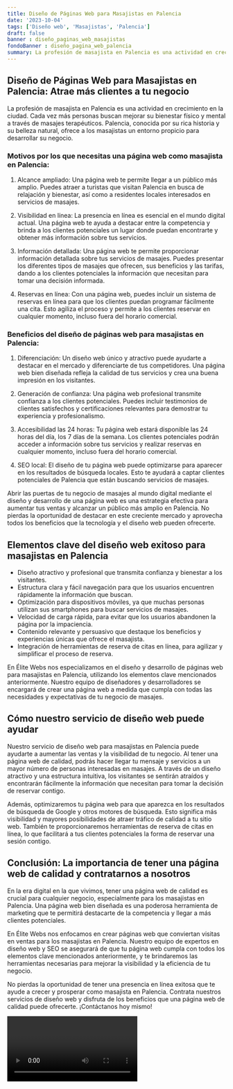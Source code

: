 ```yaml
---
title: Diseño de Páginas Web para Masajistas en Palencia
date: '2023-10-04'
tags: ['Diseño web', 'Masajistas', 'Palencia']
draft: false
banner : diseño_paginas_web_masajistas
fondoBanner : diseño_pagina_web_palencia
summary: La profesión de masajista en Palencia es una actividad en crecimiento en la ciudad. Cada vez más personas buscan mejorar su bienestar físico y mental a través de masajes terapéuticos. Palencia, conocida por su rica historia y su belleza natural, ofrece a los masajistas un entorno propicio para desarrollar su negocio.
---
```


## Diseño de Páginas Web para Masajistas en Palencia: Atrae más clientes a tu negocio

La profesión de masajista en Palencia es una actividad en crecimiento en la ciudad. Cada vez más personas buscan mejorar su bienestar físico y mental a través de masajes terapéuticos. Palencia, conocida por su rica historia y su belleza natural, ofrece a los masajistas un entorno propicio para desarrollar su negocio.

### Motivos por los que necesitas una página web como masajista en Palencia:

1. Alcance ampliado: Una página web te permite llegar a un público más amplio. Puedes atraer a turistas que visitan Palencia en busca de relajación y bienestar, así como a residentes locales interesados en servicios de masajes.

2. Visibilidad en línea: La presencia en línea es esencial en el mundo digital actual. Una página web te ayuda a destacar entre la competencia y brinda a los clientes potenciales un lugar donde puedan encontrarte y obtener más información sobre tus servicios.

3. Información detallada: Una página web te permite proporcionar información detallada sobre tus servicios de masajes. Puedes presentar los diferentes tipos de masajes que ofrecen, sus beneficios y las tarifas, dando a los clientes potenciales la información que necesitan para tomar una decisión informada.

4. Reservas en línea: Con una página web, puedes incluir un sistema de reservas en línea para que los clientes puedan programar fácilmente una cita. Esto agiliza el proceso y permite a los clientes reservar en cualquier momento, incluso fuera del horario comercial.

### Beneficios del diseño de páginas web para masajistas en Palencia:

1. Diferenciación: Un diseño web único y atractivo puede ayudarte a destacar en el mercado y diferenciarte de tus competidores. Una página web bien diseñada refleja la calidad de tus servicios y crea una buena impresión en los visitantes.

2. Generación de confianza: Una página web profesional transmite confianza a los clientes potenciales. Puedes incluir testimonios de clientes satisfechos y certificaciones relevantes para demostrar tu experiencia y profesionalismo.

3. Accesibilidad las 24 horas: Tu página web estará disponible las 24 horas del día, los 7 días de la semana. Los clientes potenciales podrán acceder a información sobre tus servicios y realizar reservas en cualquier momento, incluso fuera del horario comercial.

4. SEO local: El diseño de tu página web puede optimizarse para aparecer en los resultados de búsqueda locales. Esto te ayudará a captar clientes potenciales de Palencia que están buscando servicios de masajes.

Abrir las puertas de tu negocio de masajes al mundo digital mediante el diseño y desarrollo de una página web es una estrategia efectiva para aumentar tus ventas y alcanzar un público más amplio en Palencia. No pierdas la oportunidad de destacar en este creciente mercado y aprovecha todos los beneficios que la tecnología y el diseño web pueden ofrecerte.

<GifSeo />

<Cta />

## Elementos clave del diseño web exitoso para masajistas en Palencia

- Diseño atractivo y profesional que transmita confianza y bienestar a los visitantes.
- Estructura clara y fácil navegación para que los usuarios encuentren rápidamente la información que buscan.
- Optimización para dispositivos móviles, ya que muchas personas utilizan sus smartphones para buscar servicios de masajes.
- Velocidad de carga rápida, para evitar que los usuarios abandonen la página por la impaciencia.
- Contenido relevante y persuasivo que destaque los beneficios y experiencias únicas que ofrece el masajista.
- Integración de herramientas de reserva de citas en línea, para agilizar y simplificar el proceso de reserva.

En Élite Webs nos especializamos en el diseño y desarrollo de páginas web para masajistas en Palencia, utilizando los elementos clave mencionados anteriormente. Nuestro equipo de diseñadores y desarrolladores se encargará de crear una página web a medida que cumpla con todas las necesidades y expectativas de tu negocio de masajes.

## Cómo nuestro servicio de diseño web puede ayudar

Nuestro servicio de diseño web para masajistas en Palencia puede ayudarte a aumentar las ventas y la visibilidad de tu negocio. Al tener una página web de calidad, podrás hacer llegar tu mensaje y servicios a un mayor número de personas interesadas en masajes. A través de un diseño atractivo y una estructura intuitiva, los visitantes se sentirán atraídos y encontrarán fácilmente la información que necesitan para tomar la decisión de reservar contigo.

Además, optimizaremos tu página web para que aparezca en los resultados de búsqueda de Google y otros motores de búsqueda. Esto significa más visibilidad y mayores posibilidades de atraer tráfico de calidad a tu sitio web. También te proporcionaremos herramientas de reserva de citas en línea, lo que facilitará a tus clientes potenciales la forma de reservar una sesión contigo.

## Conclusión: La importancia de tener una página web de calidad y contratarnos a nosotros

En la era digital en la que vivimos, tener una página web de calidad es crucial para cualquier negocio, especialmente para los masajistas en Palencia. Una página web bien diseñada es una poderosa herramienta de marketing que te permitirá destacarte de la competencia y llegar a más clientes potenciales.

En Élite Webs nos enfocamos en crear páginas web que conviertan visitas en ventas para los masajistas en Palencia. Nuestro equipo de expertos en diseño web y SEO se asegurará de que tu página web cumpla con todos los elementos clave mencionados anteriormente, y te brindaremos las herramientas necesarias para mejorar la visibilidad y la eficiencia de tu negocio.

No pierdas la oportunidad de tener una presencia en línea exitosa que te ayude a crecer y prosperar como masajista en Palencia. Contrata nuestros servicios de diseño web y disfruta de los beneficios que una página web de calidad puede ofrecerte. ¡Contáctanos hoy mismo!

<Video />

<CtaBot job='Masajistas' city='Palencia'/>

<Gmaps query='Palencia+españa+maps' />
